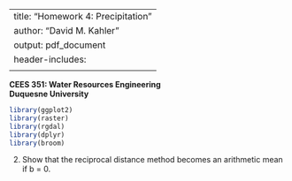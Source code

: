 --
title: "Homework 4: Precipitation"
author: "David M. Kahler"
output: pdf_document
header-includes: 
      \usepackage{amsmath}
---
**CEES 351: Water Resources Engineering**  
**Duquesne University**  

```r
library(ggplot2)
library(raster)
library(rgdal)
library(dplyr)
library(broom)
```

2. Show that the reciprocal distance method becomes an arithmetic mean if b = 0.
